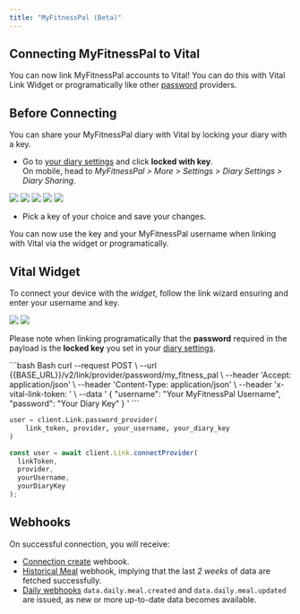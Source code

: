 ```yaml
---
title: "MyFitnessPal (Beta)"
---
```


## Connecting MyFitnessPal to Vital

You can now link MyFitnessPal accounts to Vital! You can do this with Vital Link Widget or programatically like other [password](/api-reference/link/link-password-provider) providers.

## Before Connecting

You can share your MyFitnessPal diary with Vital by locking your diary with a key.
- Go to [your diary settings](https://www.myfitnesspal.com/account/diary-settings) and click **locked with key**.<br/>
  On mobile, head to *MyFitnessPal > More > Settings > Diary Settings > Diary Sharing*.
<Tabs>
	<Tab title="web">
		<Frame type="glass">
		    <img
			src="/img/mfp-lock-diary.jpg"
			className="w-100 block mx-auto"
		    />
		</Frame>
	</Tab>
	<Tab title="mobile">
		<Tabs>
			<Tab title="more">
				<Frame type="glass"><img src="/img/mfp-more.jpeg" className="h-90 block mx-auto" /></Frame>
			</Tab>
			<Tab title="settings">
				<Frame type="glass"><img src="/img/mfp-settings.jpeg" className="h-90 block mx-auto" /></Frame>
			</Tab>
			<Tab title="diary settings">
				<Frame type="glass"><img src="/img/mfp-diary-settings.jpeg" className="h-90 block mx-auto" /></Frame>
			</Tab>
			<Tab title="diary sharing">
				<Frame type="glass"><img src="/img/mfp-diary-sharing.jpeg" className="h-90 block mx-auto" /></Frame>
			</Tab>
		</Tabs>
	</Tab>
</Tabs>


- Pick a key of your choice and save your changes.

You can now use the key and your MyFitnessPal username when linking with Vital via the widget or programatically.

## Vital Widget

To connect your device with the _widget_, follow the link wizard ensuring and enter your username and key.

<Frame>
  <img
    src="/img/my_fitness_pal_link_search.png"
    className="w-1/3 block mx-auto"
  />
  <img
    src="/img/mfp-link-widget.png"
    className="w-1/3 block mx-auto"
  />
</Frame>

<br />

Please note when linking programatically that the **password** required in the payload 
is the **locked key** you set in your [diary settings](https://www.myfitnesspal.com/account/diary-settings).

<CodeGroup>
```bash Bash
curl --request POST \
     --url {{BASE_URL}}/v2/link/provider/password/my_fitness_pal \
     --header 'Accept: application/json' \
     --header 'Content-Type: application/json' \
     --header 'x-vital-link-token: <VITAL-LINK-TOKEN>' \
     --data '
{
     "username": "Your MyFitnessPal Username",
     "password": "Your Diary Key"
}
'
```

```python Python
user = client.Link.password_provider(
    link_token, provider, your_username, your_diary_key
)
```

```typescript Javascript/Typescript
const user = await client.Link.connectProvider(
  linkToken,
  provider,
  yourUsername,
  yourDiaryKey
);
```

</CodeGroup>

## Webhooks

On successful connection, you will receive:

- [Connection create](/webhooks/introduction#connection-created) wehbook.
- [Historical Meal](/webhooks/introduction#historical-data-flow) webhook, implying that the last _2 weeks_ of data are fetched successfully.
- [Daily webhooks](/webhooks/introduction#daily-data-flow) `data.daily.meal.created` and `data.daily.meal.updated` are issued, as new or more up-to-date data becomes available.
